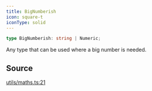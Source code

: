 ```yaml
---
title: BigNumberish
icon: square-t
iconType: solid
---
```


```ts
type BigNumberish: string | Numeric;
```

Any type that can be used where a big number is needed.

## Source

[utils/maths.ts:21](https://github.com/dominant-strategies/quais.js/blob/0b080dd187bafddecb11cf27fbfdd65add0ec116/src/utils/maths.ts#L21)
